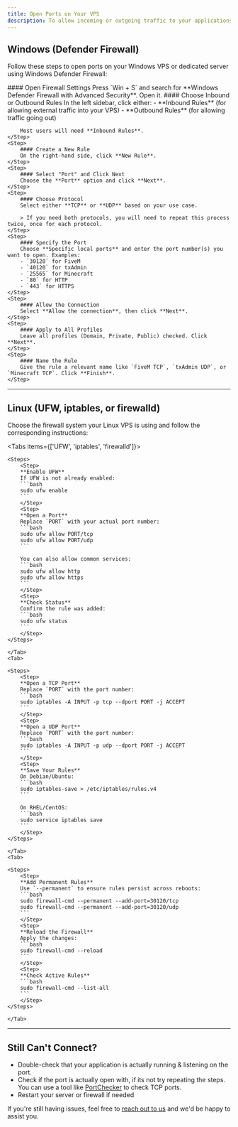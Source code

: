 ```yaml
---
title: Open Ports on Your VPS
description: To allow incoming or outgoing traffic to your applications (such as game servers, websites, or panels), you need to open the correct ports on your firewall. This guide walks you through how to do that on both Windows and several Linux flavors
---
```



## Windows (Defender Firewall)

Follow these steps to open ports on your Windows VPS or dedicated server using Windows Defender Firewall:

<Steps>
    <Step>
        #### Open Firewall Settings  
        Press `Win + S` and search for **Windows Defender Firewall with Advanced Security**. Open it.
    </Step>
    <Step>
        #### Choose Inbound or Outbound Rules  
        In the left sidebar, click either:
        - **Inbound Rules** (for allowing external traffic into your VPS)  
        - **Outbound Rules** (for allowing traffic going out)

        Most users will need **Inbound Rules**.
    </Step>
    <Step>
        #### Create a New Rule  
        On the right-hand side, click **New Rule**.
    </Step>
    <Step>
        #### Select "Port" and Click Next  
        Choose the **Port** option and click **Next**.
    </Step>
    <Step>
        #### Choose Protocol  
        Select either **TCP** or **UDP** based on your use case.

        > If you need both protocols, you will need to repeat this process twice, once for each protocol.
    </Step>
    <Step>
        #### Specify the Port  
        Choose **Specific local ports** and enter the port number(s) you want to open. Examples:
        - `30120` for FiveM  
        - `40120` for txAdmin  
        - `25565` for Minecraft  
        - `80` for HTTP  
        - `443` for HTTPS
    </Step>
    <Step>
        #### Allow the Connection  
        Select **Allow the connection**, then click **Next**.
    </Step>
    <Step>
        #### Apply to All Profiles  
        Leave all profiles (Domain, Private, Public) checked. Click **Next**.
    </Step>
    <Step>
        #### Name the Rule  
        Give the rule a relevant name like `FiveM TCP`, `txAdmin UDP`, or `Minecraft TCP`. Click **Finish**.
    </Step>
</Steps>

---

## Linux (UFW, iptables, or firewalld)

Choose the firewall system your Linux VPS is using and follow the corresponding instructions:

<Tabs items={['UFW', 'iptables', 'firewalld']}>
    <Tab>

    <Steps>
        <Step>
        **Enable UFW**  
        If UFW is not already enabled:
        ```bash
        sudo ufw enable
        ```
        </Step>
        <Step>
        **Open a Port**  
        Replace `PORT` with your actual port number:
        ```bash
        sudo ufw allow PORT/tcp
        sudo ufw allow PORT/udp
        ```

        You can also allow common services:
        ```bash
        sudo ufw allow http
        sudo ufw allow https
        ```
        </Step>
        <Step>
        **Check Status**  
        Confirm the rule was added:
        ```bash
        sudo ufw status
        ```
        </Step>
    </Steps>

    </Tab>
    <Tab>

    <Steps>
        <Step>
        **Open a TCP Port**   
        Replace `PORT` with the port number:
        ```bash
        sudo iptables -A INPUT -p tcp --dport PORT -j ACCEPT
        ```
        </Step>
        <Step>
        **Open a UDP Port**  
        Replace `PORT` with the port number:
        ```bash
        sudo iptables -A INPUT -p udp --dport PORT -j ACCEPT
        ```
        </Step>
        <Step>
        **Save Your Rules**  
        On Debian/Ubuntu:
        ```bash
        sudo iptables-save > /etc/iptables/rules.v4
        ```

        On RHEL/CentOS:
        ```bash
        sudo service iptables save
        ```
        </Step>
    </Steps>

    </Tab>
    <Tab>

    <Steps>
        <Step>
        **Add Permanent Rules**  
        Use `--permanent` to ensure rules persist across reboots:
        ```bash
        sudo firewall-cmd --permanent --add-port=30120/tcp
        sudo firewall-cmd --permanent --add-port=30120/udp
        ```
        </Step>
        <Step>
        **Reload the Firewall**  
        Apply the changes:
        ```bash
        sudo firewall-cmd --reload
        ```
        </Step>
        <Step>
        **Check Active Rules**  
        ```bash
        sudo firewall-cmd --list-all
        ```
        </Step>
    </Steps>

    </Tab>
</Tabs>

---

## Still Can't Connect?

- Double-check that your application is actually running & listening on the port.
- Check if the port is actually open with, if its not try repeating the steps. You can use a tool like [PortChecker](https://portchecker.co/) to check TCP ports.
- Restart your server or firewall if needed

If you're still having issues, feel free to [reach out to us](https://prism-host.com/contact) and we'd be happy to assist you.